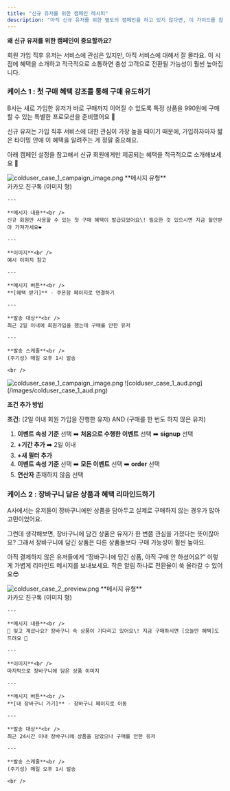 ```yaml
---
title: "신규 유저를 위한 캠페인 레시피"
description: "아직 신규 유저를 위한 별도의 캠페인을 하고 있지 않다면, 이 가이드를 참고해 바로 시작해보세요!"
---
```


**왜 신규 유저를 위한 캠페인이 중요할까요?**

회원 가입 직후 유저는 서비스에 관심은 있지만, 아직 서비스에 대해서 잘 몰라요. 이 시점에 혜택을 소개하고 적극적으로 소통하면 충성 고객으로 전환될 가능성이 훨씬 높아집니다.

<CardGroup cols={2}>
  <Card title="케이스 1 : 첫 구매 혜택 강조를 통해 구매 유도하기" icon="sparkles" iconType="regular" href="colduser_campaign#%EC%BC%80%EC%9D%B4%EC%8A%A4-1-%3A-%EC%B2%AB-%EA%B5%AC%EB%A7%A4-%ED%98%9C%ED%83%9D-%EA%B0%95%EC%A1%B0%EB%A5%BC-%ED%86%B5%ED%95%B4-%EA%B5%AC%EB%A7%A4-%EC%9C%A0%EB%8F%84%ED%95%98%EA%B8%B0">
    
  </Card>
  <Card title="케이스 2 : 장바구니 담은 상품과 혜택 리마인드하기" icon="sparkles" href="colduser_campaign#%EC%BC%80%EC%9D%B4%EC%8A%A4-2-%3A-%EC%9E%A5%EB%B0%94%EA%B5%AC%EB%8B%88-%EB%8B%B4%EC%9D%80-%EC%83%81%ED%92%88%EA%B3%BC-%ED%98%9C%ED%83%9D-%EB%A6%AC%EB%A7%88%EC%9D%B8%EB%93%9C%ED%95%98%EA%B8%B0">
    
  </Card>
</CardGroup>


### 케이스 1 : 첫 구매 혜택 강조를 통해 구매 유도하기

B사는 새로 가입한 유저가 바로 구매까지 이어질 수 있도록 특정 상품을 990원에 구매할 수 있는 특별한 프로모션을 준비했어요 🎉

신규 유저는 가입 직후 서비스에 대한 관심이 가장 높을 때이기 때문에, 가입하자마자 짧은 타이밍 안에 이 혜택을 알려주는 게 정말 중요해요.

아래 캠페인 설정을 참고해서 신규 회원에게만 제공되는 혜택을 적극적으로 소개해보세요 🙌

<CardGroup cols={2}>
  <Card>
    <img
      src="/images/colduser_case_1_preview.png"
      alt="colduser_case_1_campaign_image.png"
      title="colduser_case_1_campaign_image.png"
      style={{ width:"100%" }}
    />
  </Card>
  <Card>
    **메시지 유형**<br />
    카카오 친구톡 (이미지 형)

    ---

    **메시지 내용**<br />
    신규 회원만 사용할 수 있는 첫 구매 혜택이 발급되었어요\! 필요한 것 있으시면 지금 할인받아 가져가세요❤️

    ---

    **이미지**<br />
    예시 이미지 참고

    ---

    **메시지 버튼**<br />
    **[혜택 받기]** - 쿠폰함 페이지로 연결하기

    ---

    **발송 대상**<br />
    최근 2일 이내에 회원가입을 했는데 구매를 안한 유저

    ---

    **발송 스케줄**<br />
    (주기성) 매일 오후 1시 발송

    <br />
  </Card>
</CardGroup>

<Expandable title="- 예시 이미지 다운받기📥 ">
  <img
    src="/images/colduser_case_1_campaign_image.png"
    alt="colduser_case_1_campaign_image.png"
    title="colduser_case_1_campaign_image.png"
    style={{ width:"45%" }}
  />
</Expandable>

<Expandable title="- 발송 대상은 이렇게 설정해요👥">
  ![colduser_case_1_aud.png](/images/colduser_case_1_aud.png)

  **조건 추가 방법**

  **조건:** (2일 이내 회원 가입을 진행한 유저) AND (구매를 한 번도 하지 않은 유저)

  1. **이벤트 속성 기준** 선택 ➡️ **처음으로 수행한 이벤트** 선택 ➡️ **signup** 선택
  2. **\+기간 추가** ➡️ 2일 이내
  3. **\+새 필터 추가**
  4. **이벤트 속성 기준** 선택 ➡️ **모든 이벤트** 선택 ➡️ **order** 선택
  5. **연산자** 존재하지 않음 선택
</Expandable>

### 케이스 2 : **장바구니 담은 상품과 혜택 리마인드하기**

A사에서는 유저들이 장바구니에만 상품을 담아두고 실제로 구매하지 않는 경우가 많아 고민이었어요.

그런데 생각해보면, 장바구니에 담긴 상품은 유저가 한 번쯤 관심을 가졌다는 뜻이잖아요? 그래서 장바구니에 담긴 상품은 다른 상품들보다 구매 가능성이 훨씬 높아요.

아직 결제하지 않은 유저들에게 “장바구니에 담긴 상품, 아직 구매 안 하셨어요?” 이렇게 가볍게 리마인드 메시지를 보내보세요. 작은 알림 하나로 전환율이 쑥 올라갈 수 있어요😎

<CardGroup cols={2}>
  <Card>
    <img
      src="/images/colduser_case_2_preview.png"
      alt="colduser_case_2_preview.png"
      style={{ width:"98%" }}
    />
  </Card>
  <Card>
    **메시지 유형**<br />
    카카오 친구톡 (이미지 형)

    ---

    **메시지 내용**<br />
    👀 잊고 계셨나요? 장바구니 속 상품이 기다리고 있어요\! 지금 구매하시면 [오늘만 혜택]도 드려요 🎁

    ---

    **이미지**<br />
    마지막으로 장바구니에 담은 상품 이미지

    ---

    **메시지 버튼**<br />
    **[내 장바구니 가기]** - 장바구니 페이지로 이동

    ---

    **발송 대상**<br />
    최근 24시간 이내 장바구니에 상품을 담았으나 구매를 안한 유저

    ---

    **발송 스케줄**<br />
    (주기성) 매일 오후 1시 발송

    <br />
  </Card>
</CardGroup>